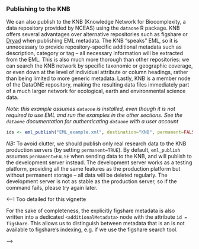 ### Publishing to the KNB

We can also publish to the KNB (Knowledge Network for Biocomplexity,
a data repository provided by NCEAS) using the `dataone` R package.
KNB offers several advantages over alternative repositories such
as figshare or [Dryad](http://datadryad.org) when publishing EML
metadata. The KNB "speaks" EML, so it is unnecessary to provide
repository-specific additional metadata such as description, category or
tag -- all necessary information will be extracted from the EML. This is
also much more thorough than other repositories: we can search the KNB
network by specific taxonomic or geographic coverage, or even down at
the level of individual attribute or column headings, rather than being
limited to more generic metadata.  Lastly, KNB is a member node of the
DataONE repository, making the resulting data files immediately part of a
much larger network for ecological, earth and environmental science data.

_Note: this example assumes `dataone` is installed, even though it is not 
required to use EML and run the examples in the other sections.  See the 
`dataone` documentation for authenticating `dataone` with a user account_

```r
ids <- eml_publish("EML_example.xml", destination="KNB", permanent=FALSE)
```


_NB:_ To avoid clutter, we should publish only real research data to
the KNB production servers (by setting `permanent=TRUE`).  By default,
`eml_publish` assumes `permanent=FALSE` when sending data to the KNB,
and will publish to the development server instead.  The development
server works as a testing platform, providing all the same features as
the production platform but without permanent storage -- all data will
be deleted regularly.  The development server is not as stable as the
production server, so if the command fails, please try again later.


<!--
Test data shows up on the test server, followed by the identifer, at `paste0("(https://mn-demo-5.test.dataone.org/knb/d1/mn/v1/object/", ids[["eml"]])`

This returns the object identifiers for the EML metadata, the csv file, and the package itself.  We can read in the EML directly from its unique identifier using `eml_read`. We must wait about four minutes first for the entry to be completely registered in the dataone repository.  (Note that because we are using the development server, `permanent=FALSE`, this file will dissapear after a few days.)

```r
Sys.sleep(60*4)
eml <- eml_read(paste0("(https://mn-demo-5.test.dataone.org/knb/d1/mn/v1/object/", ids[["eml"]]))
```
-->

<!-- In return, figshare provides the object with a DOI, which is added to the EML.  
-->

<--! Too detailed for this vignette

For the sake of completeness, the explicitly figshare metadata is also written into a 
dedicated `<additionalMetadata>` node with the attribute `id = figshare`.  This allows
us to distinguish between metadata that is an is not available to figshare's indexing,
e.g. if we use the figshare search tool.  

-->

